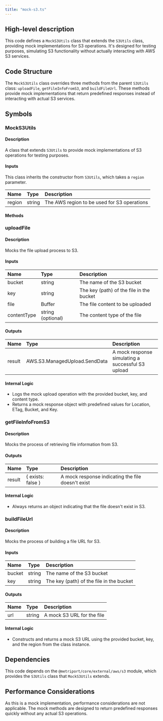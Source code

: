 ```yaml
---
title: "mock-s3.ts"
---
```


## High-level description
This code defines a `MockS3Utils` class that extends the `S3Utils` class, providing mock implementations for S3 operations. It's designed for testing purposes, simulating S3 functionality without actually interacting with AWS S3 services.

## Code Structure
The `MockS3Utils` class overrides three methods from the parent `S3Utils` class: `uploadFile`, `getFileInfoFromS3`, and `buildFileUrl`. These methods provide mock implementations that return predefined responses instead of interacting with actual S3 services.

## Symbols

### MockS3Utils
#### Description
A class that extends `S3Utils` to provide mock implementations of S3 operations for testing purposes.

#### Inputs
This class inherits the constructor from `S3Utils`, which takes a `region` parameter.

| Name | Type | Description |
|:-----|:-----|:------------|
| region | string | The AWS region to be used for S3 operations |

#### Methods

### uploadFile
#### Description
Mocks the file upload process to S3.

#### Inputs
| Name | Type | Description |
|:-----|:-----|:------------|
| bucket | string | The name of the S3 bucket |
| key | string | The key (path) of the file in the bucket |
| file | Buffer | The file content to be uploaded |
| contentType | string (optional) | The content type of the file |

#### Outputs
| Name | Type | Description |
|:-----|:-----|:------------|
| result | AWS.S3.ManagedUpload.SendData | A mock response simulating a successful S3 upload |

#### Internal Logic
- Logs the mock upload operation with the provided bucket, key, and content type.
- Returns a mock response object with predefined values for Location, ETag, Bucket, and Key.

### getFileInfoFromS3
#### Description
Mocks the process of retrieving file information from S3.

#### Outputs
| Name | Type | Description |
|:-----|:-----|:------------|
| result | \{ exists: false \} | A mock response indicating the file doesn't exist |

#### Internal Logic
- Always returns an object indicating that the file doesn't exist in S3.

### buildFileUrl
#### Description
Mocks the process of building a file URL for S3.

#### Inputs
| Name | Type | Description |
|:-----|:-----|:------------|
| bucket | string | The name of the S3 bucket |
| key | string | The key (path) of the file in the bucket |

#### Outputs
| Name | Type | Description |
|:-----|:-----|:------------|
| url | string | A mock S3 URL for the file |

#### Internal Logic
- Constructs and returns a mock S3 URL using the provided bucket, key, and the region from the class instance.

## Dependencies
This code depends on the `@metriport/core/external/aws/s3` module, which provides the `S3Utils` class that `MockS3Utils` extends.

## Performance Considerations
As this is a mock implementation, performance considerations are not applicable. The mock methods are designed to return predefined responses quickly without any actual S3 operations.
